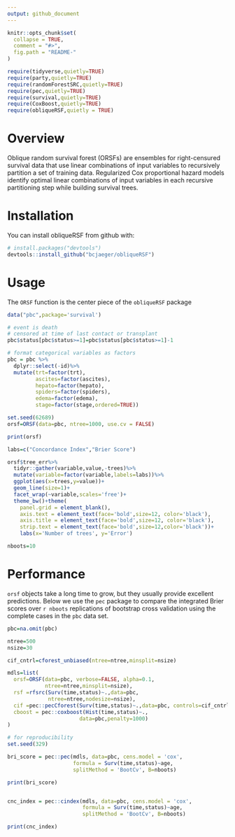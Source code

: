 ```yaml
---
output: github_document
---
```


<!-- README.md is generated from README.Rmd. Please edit that file -->

```r
knitr::opts_chunk$set(
  collapse = TRUE,
  comment = "#>",
  fig.path = "README-"
)

require(tidyverse,quietly=TRUE)
require(party,quietly=TRUE)
require(randomForestSRC,quietly=TRUE)
require(pec,quietly=TRUE)
require(survival,quietly=TRUE)
require(CoxBoost,quietly=TRUE)
require(obliqueRSF,quietly = TRUE)

```



# Overview

Oblique random survival forest (ORSFs) are ensembles for right-censured survival data that use linear combinations of input variables to recursively partition a set of training data. Regularized Cox proportional hazard models identify optimal linear combinations of input variables in each recursive partitioning step while building survival trees.

# Installation

You can install obliqueRSF from github with:

```r
# install.packages("devtools")
devtools::install_github("bcjaeger/obliqueRSF")
```


# Usage

The `ORSF` function is the center piece of the `obliqueRSF` package 


```r


data("pbc",package='survival')

# event is death
# censored at time of last contact or transplant
pbc$status[pbc$status>=1]=pbc$status[pbc$status>=1]-1

# format categorical variables as factors
pbc = pbc %>% 
  dplyr::select(-id)%>%
  mutate(trt=factor(trt),
         ascites=factor(ascites),
         hepato=factor(hepato),
         spiders=factor(spiders),
         edema=factor(edema),
         stage=factor(stage,ordered=TRUE))

set.seed(62689)
orsf=ORSF(data=pbc, ntree=1000, use.cv = FALSE)

print(orsf)

labs=c("Concordance Index","Brier Score")

orsf$tree_err%>%
  tidyr::gather(variable,value,-trees)%>%
  mutate(variable=factor(variable,labels=labs))%>%
  ggplot(aes(x=trees,y=value))+
  geom_line(size=1)+
  facet_wrap(~variable,scales='free')+
  theme_bw()+theme(
    panel.grid = element_blank(),
    axis.text = element_text(face='bold',size=12, color='black'),
    axis.title = element_text(face='bold',size=12, color='black'),
    strip.text = element_text(face='bold',size=12,color='black'))+
    labs(x='Number of trees', y='Error')

nboots=10

```

# Performance

`orsf` objects take a long time to grow, but they usually provide excellent predictions. Below we use the `pec` package to compare the integrated Brier scores over `r nboots` replications of bootstrap cross validation using the complete cases in the `pbc` data set.

```r

pbc=na.omit(pbc)

ntree=500
nsize=30

cif_cntrl=cforest_unbiased(ntree=ntree,minsplit=nsize)

mdls=list(
  orsf=ORSF(data=pbc, verbose=FALSE, alpha=0.1,
            ntree=ntree,minsplit=nsize),
  rsf =rfsrc(Surv(time,status)~.,data=pbc,
             ntree=ntree,nodesize=nsize),
  cif =pec::pecCforest(Surv(time,status)~.,data=pbc, controls=cif_cntrl),
  cboost = pec::coxboost(Hist(time,status)~.,
                       data=pbc,penalty=1000)
)

# for reproducibility
set.seed(329) 

bri_score = pec::pec(mdls, data=pbc, cens.model = 'cox',
                     formula = Surv(time,status)~age, 
                     splitMethod = 'BootCv', B=nboots)

print(bri_score)


cnc_index = pec::cindex(mdls, data=pbc, cens.model = 'cox',
                        formula = Surv(time,status)~age, 
                        splitMethod = 'BootCv', B=nboots)

print(cnc_index)


```



